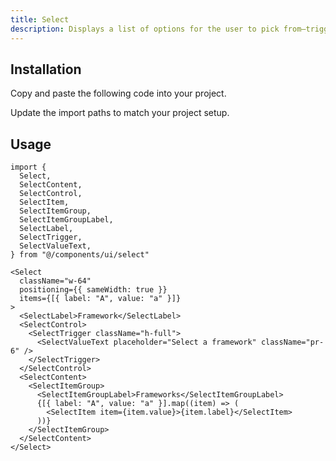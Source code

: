 ```yaml
---
title: Select
description: Displays a list of options for the user to pick from—triggered by a button.
---
```


<ComponentPreview name="select-01" />

## Installation

<ComponentInstall>

<Fragment slot="manual">

<Steps>

<Step>Copy and paste the following code into your project.</Step>

<ComponentSource component="select" />

<Step>Update the import paths to match your project setup.</Step>

</Steps>

</Fragment>

</ComponentInstall>

## Usage

```tsx
import {
  Select,
  SelectContent,
  SelectControl,
  SelectItem,
  SelectItemGroup,
  SelectItemGroupLabel,
  SelectLabel,
  SelectTrigger,
  SelectValueText,
} from "@/components/ui/select"
```

```tsx
<Select
  className="w-64"
  positioning={{ sameWidth: true }}
  items={[{ label: "A", value: "a" }]}
>
  <SelectLabel>Framework</SelectLabel>
  <SelectControl>
    <SelectTrigger className="h-full">
      <SelectValueText placeholder="Select a framework" className="pr-6" />
    </SelectTrigger>
  </SelectControl>
  <SelectContent>
    <SelectItemGroup>
      <SelectItemGroupLabel>Frameworks</SelectItemGroupLabel>
      {[{ label: "A", value: "a" }].map((item) => (
        <SelectItem item={item.value}>{item.label}</SelectItem>
      ))}
    </SelectItemGroup>
  </SelectContent>
</Select>
```
